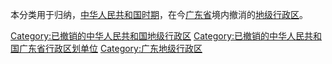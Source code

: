本分类用于归纳，[[中华人民共和国时期|中华人民共和国时期]]，在今[[广东省|广东省]]境内撤消的[[地级行政区|地级行政区]]。

[[Category:已撤销的中华人民共和国地级行政区|Category:已撤销的中华人民共和国地级行政区]]
[[Category:已撤销的中华人民共和国广东省行政区划单位|Category:已撤销的中华人民共和国广东省行政区划单位]]
[[Category:广东地级行政区|Category:广东地级行政区]]